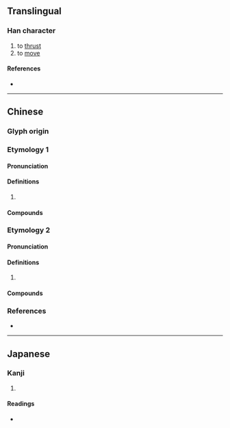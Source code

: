 {{character info/new}}
==Translingual==

===Han character===
{{Han char|rn=64|rad=手|as=03|sn=6|four=51010|canj=QMU|ids=⿰扌兀}}

# to [[thrust]]
# to [[move]]

====References====
* {{Han ref|kx=0418.080|dkj=11808|dj=0765.030|hdz=31829.100|uh=6264|ud=25188|bh=C9E5|bd=51685}}

----

==Chinese==

===Glyph origin===
{{Han etym}}

===Etymology 1===
{{zh-forms}}

====Pronunciation====
{{zh-pron
|m=wù
|c=ngaat6
|mc=y
|oc=y
|cat=v
}}

====Definitions====
{{zh-hanzi}}

# {{rfdef|zh}}

====Compounds====
{{zh-der|揺扤}}

===Etymology 2===
{{zh-forms}}

====Pronunciation====
{{zh-pron
|c=ngat1
|mc=y
|oc=y
|cat=v
}}

====Definitions====
{{zh-hanzi}}

# {{rfdef|zh}}

====Compounds====
{{su#bst:zh-der/new}}

===References===
* {{R:yue:mfccd}}

----

==Japanese==

===Kanji===
{{ja-kanji|grade=|rs=手03}}

# {{defn|lang=ja|sort=手03}}

====Readings====
* {{ja-readings|on=[[ごつ]] (gotsu), [[ごち]] (gochi), [[げつ]] (getsu), [[がち]] (gachi)|kun=[[うごく]] (ugoku)}}